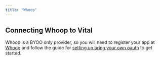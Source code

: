 ```yaml
---
title: "Whoop"
---
```


## Connecting Whoop to Vital

Whoop is a BYOO only provider, so you will need to register your app at [Whoop](https://developer-dashboard.whoop.com/) and follow the guide
for [setting up bring your own oauth](/wearables/connecting-providers/bring_your_own_oauth) to get started.
